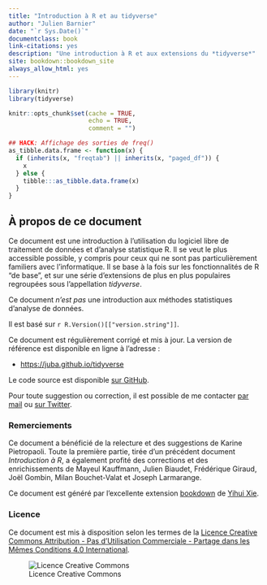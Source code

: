 ```yaml
--- 
title: "Introduction à R et au tidyverse"
author: "Julien Barnier"
date: "`r Sys.Date()`"
documentclass: book
link-citations: yes
description: "Une introduction à R et aux extensions du *tidyverse*"
site: bookdown::bookdown_site
always_allow_html: yes
---
```


```r
library(knitr)
library(tidyverse)

knitr::opts_chunk$set(cache = TRUE,
                      echo = TRUE,
                      comment = "")

## HACK: Affichage des sorties de freq()
as_tibble.data.frame <- function(x) {
  if (inherits(x, "freqtab") || inherits(x, "paged_df")) {
    x
  } else {
    tibble:::as_tibble.data.frame(x) 
  }
}

```



## À propos de ce document {-}

Ce document est une introduction à l'utilisation du logiciel libre de traitement de données et d'analyse statistique R. Il se veut le plus accessible possible, y compris pour ceux qui ne sont pas particulièrement familiers avec l'informatique. Il se base à la fois sur les fonctionnalités de R "de base", et sur une série d'extensions de plus en plus populaires regroupées sous l'appellation *tidyverse*.

Ce document *n'est pas* une introduction aux méthodes statistiques d'analyse de données.

Il est basé sur `r R.Version()[["version.string"]]`.

Ce document est régulièrement corrigé et mis à jour. La version de référence est disponible en ligne à l'adresse :

- [https://juba.github.io/tidyverse](https://juba.github.io/tidyverse)

Le code source est disponible [sur GitHub](https://github.com/juba/tidyverse).

Pour toute suggestion ou correction, il est possible de me contacter [par mail](mailto:julien.barnier@ens-lyon.fr) ou [sur Twitter](https://twitter.com/lapply).


### Remerciements {-}

Ce document a bénéficié de la relecture et des suggestions de Karine Pietropaoli. Toute la première partie, tirée d'un précédent document *Introduction à R*, a également profité des corrections et des enrichissements de Mayeul Kauffmann, Julien Biaudet, Frédérique Giraud, Joël Gombin, Milan Bouchet-Valat et Joseph Larmarange.

Ce document est généré par l'excellente extension [bookdown](https://bookdown.org/) de [Yihui Xie](https://yihui.name/).

### Licence {-}

Ce document est mis à disposition selon les termes de la [Licence Creative Commons Attribution - Pas d’Utilisation Commerciale - Partage dans les Mêmes Conditions 4.0 International](http://creativecommons.org/licenses/by-nc-sa/4.0/).

![Licence Creative Commons](resources/icons/license_cc.png)



